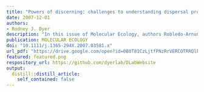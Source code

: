 ```yaml
---
title: "Powers of discerning: challenges to understanding dispersal processes in natural populations"
date: 2007-12-01
authors:
- Rodney J. Dyer
description: "In this issue of Molecular Ecology, authors Robledo-Arnuncio & Garcia present a compelling approach for quantifying seed dispersal in plant populations. Building upon methods previously used for quantification of pollen dispersal, the authors not only examine the behaviour of the model with respect to sample sizes, dispersal distance, and the kurtosis of the dispersal function but also provide an empirical example using Prunus mahaleb."
publication: MOLECULAR ECOLOGY
doi: "10.1111/j.1365-294X.2007.03581.x"
url_pdf: "https://drive.google.com/open?id=0B0T81CzLjtfPNzRrVERCOTRRQlk"
featured: featured.png
respository_url: https://github.com/dyerlab/DLabWebsite
output:
  distill::distill_article:
    self_contained: false
---
```



